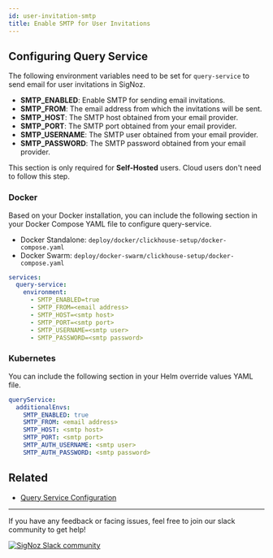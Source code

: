 ```yaml
---
id: user-invitation-smtp
title: Enable SMTP for User Invitations
---
```


## Configuring Query Service

The following environment variables need to be set for `query-service` to send email
for user invitations in SigNoz.

- **SMTP_ENABLED**: Enable SMTP for sending email invitations.
- **SMTP_FROM**: The email address from which the invitations will be sent.
- **SMTP_HOST**: The SMTP host obtained from your email provider.
- **SMTP_PORT**: The SMTP port obtained from your email provider.
- **SMTP_USERNAME**: The SMTP user obtained from your email provider.
- **SMTP_PASSWORD**: The SMTP password obtained from your email provider.

<Admonition type="info">

This section is only required for **Self-Hosted** users. Cloud users don't need to follow this step.

</Admonition>

### Docker

Based on your Docker installation, you can include the following section in your Docker Compose YAML file to configure query-service.

- Docker Standalone: `deploy/docker/clickhouse-setup/docker-compose.yaml`
- Docker Swarm: `deploy/docker-swarm/clickhouse-setup/docker-compose.yaml`

```yaml {4-9}
services:
  query-service:
    environment:
      - SMTP_ENABLED=true
      - SMTP_FROM=<email address>
      - SMTP_HOST=<smtp host>
      - SMTP_PORT=<smtp port>
      - SMTP_USERNAME=<smtp user>
      - SMTP_PASSWORD=<smtp password>
```

### Kubernetes

You can include the following section in your Helm override values YAML file.

```yaml {3-8}
queryService:
  additionalEnvs:
    SMTP_ENABLED: true
    SMTP_FROM: <email address>
    SMTP_HOST: <smtp host>
    SMTP_PORT: <smtp port>
    SMTP_AUTH_USERNAME: <smtp user>
    SMTP_AUTH_PASSWORD: <smtp password>
```

## Related

- [Query Service Configuration][3]

---

If you have any feedback or facing issues, feel free to join our slack community to get help!

[![SigNoz Slack community][1]][2]

[1]: /img/blog/common/join_slack_cta.webp
[2]: https://signoz.io/slack
[3]: https://signoz.io/docs/operate/configuration/#query-service
